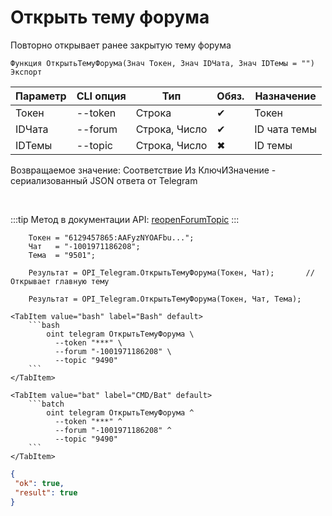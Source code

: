 ﻿---
sidebar_position: 5
description: Открыть тему форума и другие функции для работы с Telegram в Открытом пакете интеграций - бесплатной open-source библиотеке интеграций для 1С:Предприятие 8, OneScript и CLI
keywords: [1C, 1С, 1С:Предприятие, 1С:Предприятие 8.3, API, Интеграция, Сервисы, Обмен, OneScript, CLI, Telegram]
---


# Открыть тему форума
 Повторно открывает ранее закрытую тему форума



`Функция ОткрытьТемуФорума(Знач Токен, Знач IDЧата, Знач IDТемы = "") Экспорт`

  | Параметр | CLI опция | Тип | Обяз. | Назначение |
  |-|-|-|-|-|
  | Токен | --token | Строка | &#x2714; | Токен |
  | IDЧата | --forum | Строка, Число | &#x2714; | ID чата темы |
  | IDТемы | --topic | Строка, Число | &#x2716; | ID темы |

  
  Возвращаемое значение:   Соответствие Из КлючИЗначение - сериализованный JSON ответа от Telegram

<br/>

:::tip
Метод в документации API: [reopenForumTopic](https://core.telegram.org/bots/api#reopenforumtopic)
:::
<br/>



```bsl title="Пример использования для 1С:Предприятие/OneScript"
    Токен = "6129457865:AAFyzNYOAFbu...";
    Чат   = "-1001971186208";
    Тема  = "9501";

    Результат = OPI_Telegram.ОткрытьТемуФорума(Токен, Чат);       // Открывает главную тему

    Результат = OPI_Telegram.ОткрытьТемуФорума(Токен, Чат, Тема);
```
    

 <Tabs>
  
    <TabItem value="bash" label="Bash" default>
        ```bash
            oint telegram ОткрытьТемуФорума \
              --token "***" \
              --forum "-1001971186208" \
              --topic "9490"
        ```
    </TabItem>
  
    <TabItem value="bat" label="CMD/Bat" default>
        ```batch
            oint telegram ОткрытьТемуФорума ^
              --token "***" ^
              --forum "-1001971186208" ^
              --topic "9490"
        ```
    </TabItem>
</Tabs>


```json title="Результат"
{
 "ok": true,
 "result": true
}
```
